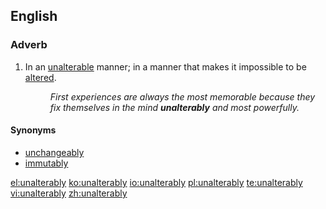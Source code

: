==English==

===Adverb===
{{en-adv}}

# In an [[unalterable]] manner; in a manner that makes it impossible to be [[alter#Verb|alter]]ed.
#: ''First experiences are always the most memorable because they fix themselves in the mind '''unalterably''' and most powerfully.''

====Synonyms====
* [[unchangeably]]
* [[immutably]]

[[el:unalterably]]
[[ko:unalterably]]
[[io:unalterably]]
[[pl:unalterably]]
[[te:unalterably]]
[[vi:unalterably]]
[[zh:unalterably]]